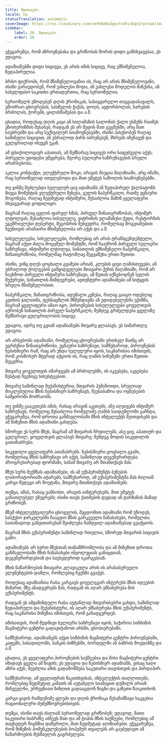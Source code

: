 ```yaml
---
title: შფოთვები
locale: ka
statusTranslation: automatic
coverImage: https://res.cloudinary.com/xmfm6mhw3gwctndtcubgx2rptnae/image/upload/v1741354419/small_cover_la_gran_rebelion_28716e29d2.webp
sidebar:
    label: 20. შფოთვები
    order: 20
---
```

ეჭვგარეშეა, რომ აზროვნებასა და გრძნობას შორის დიდი განსხვავებაა, ეს უდავოა.

ადამიანებში დიდი სიცივეა, ეს არის იმის სიცივე, რაც უმნიშვნელოა, ზედაპირულია.

ბრბო ფიქრობს, რომ მნიშვნელოვანია ის, რაც არ არის მნიშვნელოვანი, ისინი ვარაუდობენ, რომ უახლესი მოდა, ან უახლესი მოდელის მანქანა, ან სახელფასო საკითხი ერთადერთია, რაც სერიოზულია.

სერიოზულს უწოდებენ დღის ქრონიკას, სასიყვარულო თავგადასავალს, უმოძრაო ცხოვრებას, სასმელის ჭიქას, დოღს, ავტორბოლას, ხარების ბრძოლას, ჭორებს, ცილისწამებას და ა.შ.

ცხადია, როდესაც დღის კაცი ან სილამაზის სალონის ქალი ესმენს რაიმეს ეზოთერიზმის შესახებ, რადგან ეს არ შედის მათ გეგმებში, არც მათ საუბრებში და არც სექსუალურ სიამოვნებებში, ისინი პასუხობენ რაღაც საშინელი სიცივით, ან უბრალოდ პირს იბრუნებენ, მხრებს იჩეჩავენ და გულგრილად იხევენ უკან.

ამ ფსიქოლოგიურ აპათიას, ამ შემზარავ სიცივეს ორი საფუძველი აქვს; პირველი უდიდესი უმეცრება, მეორე სულიერი საზრუნავების სრული არარსებობა.

აკლია კონტაქტი, ელექტრული შოკი, არავის მიუცია მაღაზიაში, არც იმაში, რაც სერიოზულად ითვლებოდა და მით უმეტეს საწოლის სიამოვნებებში.

თუ ვინმე შეძლებდა სულელურ ცივ ადამიანს ან ზედაპირულ ქალბატონს მიეცა მომენტის ელექტრული შეხება, გულის ნაპერწკალი, რაიმე უცნაური მოგონება, რაღაც ზედმეტად ინტიმური, შესაძლოა მაშინ ყველაფერი სხვაგვარად ყოფილიყო.

მაგრამ რაღაც ცვლის ფარულ ხმას, პირველ წინათგრძნობას, ინტიმურ ლტოლვას; შესაძლოა სისულელე, ვიტრინის ულამაზესი ქუდი, რესტორნის უგემრიელესი დესერტი, მეგობრის შეხვედრა, რომელსაც მოგვიანებით ჩვენთვის არანაირი მნიშვნელობა არ აქვს და ა.შ.

სისულელეები, სისულელეები, რომლებიც არ არის ტრანსცენდენტული, მაგრამ აქვთ ძალა მოცემულ მომენტში, რომ ჩააქრონ პირველი სულიერი საზრუნავი, ინტიმური ლტოლვა, სინათლის უმნიშვნელო ნაპერწკალი, წინათგრძნობა, რომელმაც რატომღაც შეგვაწუხა ერთი წუთით.

ისინი, ვინც დღეს ცოცხალი გვამები არიან, კლუბის ცივი ღამისთევები, ან უბრალოდ ქოლგების გამყიდველები მთავარი ქუჩის მაღაზიაში, რომ არ ჩაეხშოთ პირველი ინტიმური საზრუნავი, ამ წუთას იქნებოდნენ სულის შუქურები, სინათლის მიმდევრები, ავთენტური ადამიანები ამ სიტყვის სრული მნიშვნელობით.

ნაპერწკალი, წინათგრძნობა, იდუმალი კვნესა, რაღაც გაიგო ოდესღაც კუთხის ჯალათმა, ფეხსაცმლის მწმენდავმა ან უდიდებულესმა ექიმმა, მაგრამ ყველაფერი ამაო იყო, პიროვნების სისულელეები ყოველთვის აქრობენ სინათლის პირველ ნაპერწკალს; შემდეგ გრძელდება ყველაზე შემზარავი გულგრილობის სიცივე.

უდავოა, ადრე თუ გვიან ადამიანებს მთვარე ყლაპავს; ეს სიმართლე უდავოა.

არ არსებობს ადამიანი, რომელსაც ცხოვრებაში ერთხელ მაინც არ უგრძვნია წინათგრძნობა, უცნაური საზრუნავი, სამწუხაროდ, პიროვნების ნებისმიერი რამ, რაც არ უნდა სულელური იყოს, საკმარისია იმისთვის, რომ კოსმოსურ მტვრად აქციოს ის, რაც ღამის სიჩუმეში ერთი წუთით შეგვძრა.

მთვარე ყოველთვის იმარჯვებს ამ ბრძოლებში, ის იკვებება, იკვებება ზუსტად ჩვენივე სისუსტეებით.

მთვარე საშინლად მექანისტურია; მთვარის ჰუმანოიდი, სრულიად მოკლებულია მზის ნებისმიერ საზრუნავს, შეუსაბამოა და ოცნებების სამყაროში მოძრაობს.

თუ ვინმე გააკეთებს იმას, რასაც არავინ აკეთებს, ანუ აღვივებს ინტიმურ საზრუნავს, რომელიც შესაძლოა რომელიმე ღამის საიდუმლოში გაჩნდა, ეჭვგარეშეა, რომ დროთა განმავლობაში მზის ინტელექტს შეითვისებს და ამ მიზეზით მზის ადამიანი გახდება.

სწორედ ეს სურს მზეს, მაგრამ ამ მთვარის ჩრდილებს, ასე ცივ, აპათიურ და გულგრილ, ყოველთვის ყლაპავს მთვარე; შემდეგ მოდის სიკვდილის გათანაბრება.

სიკვდილი ყველაფერს ათანაბრებს. ნებისმიერი ცოცხალი გვამი, რომელსაც მზის საზრუნავი არ აქვს, საშინლად დეგენერირდება პროგრესირებად ფორმაში, სანამ მთვარე არ შთანთქავს მას.

მზეს სურს შექმნას ადამიანები, ის ამ ექსპერიმენტს ბუნების ლაბორატორიაში ატარებს; სამწუხაროდ, ამ ექსპერიმენტმა მას ძალიან კარგი შედეგი არ მოუტანა, მთვარე შთანთქავს ადამიანებს.

თუმცა, ამას, რასაც ვამბობთ, არავის აინტერესებს, მით უმეტეს განათლებულ უმეცრებს; ისინი თავს ქათმების დედად ან ტარზანის მამად გრძნობენ.

მზემ ინტელექტუალური ცხოველის, შეცდომით ადამიანი რომ უწოდეს, სასქესო ჯირკვლებში ჩააგდო მზის გარკვეული ჩანასახები, რომელთა სათანადოდ განვითარებამ შეიძლება ნამდვილ ადამიანებად გვაქციოს.

მაგრამ მზის ექსპერიმენტი საშინლად რთულია, სწორედ მთვარის სიცივის გამო.

ადამიანებს არ სურთ მზესთან თანამშრომლობა და ამ მიზეზით დროთა განმავლობაში მზის ჩანასახები ინვოლუციას განიცდიან, დეგენერირდებიან და საუბედუროდ იკარგებიან.

მზის ნაწარმოების მთავარი კლავიკულა არის ის არასასურველი ელემენტების დაშლა, რომლებიც ჩვენში გვაქვს.

როდესაც ადამიანთა რასა კარგავს ყოველგვარ ინტერესს მზის იდეების მიმართ, მზე ანადგურებს მას, რადგან ის აღარ ემსახურება მის ექსპერიმენტს.

რადგან ეს ამჟამინდელი რასა აუტანლად მთვარისებრი გახდა, საშინლად ზედაპირული და მექანისტური, ის აღარ ემსახურება მზის ექსპერიმენტს, რაც საკმარისი მიზეზია იმისთვის, რომ განადგურდეს.

იმისათვის, რომ მუდმივი სულიერი საზრუნავი იყოს, საჭიროა სიმძიმის მაგნიტური ცენტრი გადავიტანოთ არსში, ცნობიერებაში.

სამწუხაროდ, ადამიანებს აქვთ სიმძიმის მაგნიტური ცენტრი პიროვნებაში, კაფეში, სასადილოში, ბანკის ბიზნესში, ბორდელში ან ბაზრის მოედანზე და ა.შ.

ცხადია, ეს ყველაფერი პიროვნების საქმეებია და მისი მაგნიტური ცენტრი იზიდავს ყველა ამ ნივთს; ეს უდავოა და ნებისმიერ ადამიანს, ვისაც საღი აზრი აქვს, შეუძლია ამის გადამოწმება საკუთარი თავისთვის და პირდაპირ.

სამწუხაროდ, ამ ყველაფრის წაკითხვისას, ინტელექტის თაღლითებს, რომლებიც ზედმეტად კამათს ან აუტანელი სიამაყით დუმილს არიან მიჩვეულნი, ურჩევნიათ ზიზღით გადააგდონ წიგნი და გაზეთი წაიკითხონ.

კარგი ყავის რამდენიმე ყლუპი და დღის ქრონიკა შესანიშნავი საკვებია რაციონალური ძუძუმწოვრებისთვის.

თუმცა, ისინი თავს ძალიან სერიოზულად გრძნობენ; უდავოდ, მათი საკუთარი სიბრძნე აბნევს მათ და ამ ტიპის მზის საქმეები, რომლებიც ამ თავხედურ წიგნშია დაწერილი, მათ ზედმეტად აღიზიანებთ. ეჭვგარეშეა, რომ მიზეზის ჰომუნკულუსების ბოჰემურ თვალებს არ გაუბედავთ ამ ნაწარმოების შესწავლის გაგრძელება.

